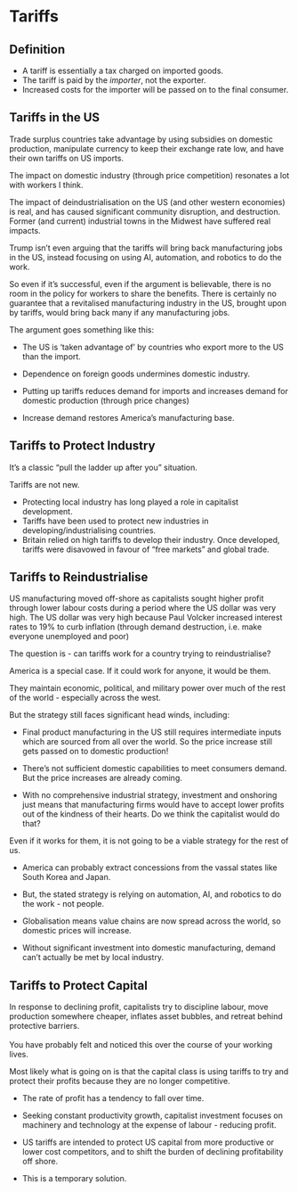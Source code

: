# Tariffs {.center background-image="img/trump.webp" background-color="black"}

## Definition

-   A tariff is essentially a tax charged on imported goods.
-   The tariff is paid by the *importer*, not the exporter.
-   Increased costs for the importer will be passed on to the final consumer.

## Tariffs in the US

::: notes
Trade surplus countries take advantage by using subsidies on domestic production, manipulate currency to keep their exchange rate low, and have their own tariffs on US imports.

The impact on domestic industry (through price competition) resonates a lot with workers I think.

The impact of deindustrialisation on the US (and other western economies) is real, and has caused significant community disruption, and destruction. Former (and current) industrial towns in the Midwest have suffered real impacts.

Trump isn't even arguing that the tariffs will bring back manufacturing jobs in the US, instead focusing on using AI, automation, and robotics to do the work.

So even if it's successful, even if the argument is believable, there is no room in the policy for workers to share the benefits. There is certainly no guarantee that a revitalised manufacturing industry in the US, brought upon by tariffs, would bring back many if any manufacturing jobs.
:::

The argument goes something like this:

::: incremental
-   The US is 'taken advantage of' by countries who export more to the US than the import.

-   Dependence on foreign goods undermines domestic industry.

-   Putting up tariffs reduces demand for imports and increases demand for domestic production (through price changes)

-   Increase demand restores America's manufacturing base.
:::

## Tariffs to Protect Industry

::: notes
It's a classic "pull the ladder up after you" situation.
:::

::: incremental
Tariffs are not new.

-   Protecting local industry has long played a role in capitalist development.
-   Tariffs have been used to protect new industries in developing/industrialising countries.
-   Britain relied on high tariffs to develop their industry. Once developed, tariffs were disavowed in favour of "free markets" and global trade.
:::

## Tariffs to Reindustrialise

::: notes
US manufacturing moved off-shore as capitalists sought higher profit through lower labour costs during a period where the US dollar was very high. The US dollar was very high because Paul Volcker increased interest rates to 19% to curb inflation (through demand destruction, i.e. make everyone unemployed and poor)

The question is - can tariffs work for a country trying to reindustrialise?

America is a special case. If it could work for anyone, it would be them.

They maintain economic, political, and military power over much of the rest of the world - especially across the west.

But the strategy still faces significant head winds, including:

-   Final product manufacturing in the US still requires intermediate inputs which are sourced from all over the world. So the price increase still gets passed on to domestic production!

-   There's not sufficient domestic capabilities to meet consumers demand. But the price increases are already coming.

-   With no comprehensive industrial strategy, investment and onshoring just means that manufacturing firms would have to accept lower profits out of the kindness of their hearts. Do we think the capitalist would do that?

Even if it works for them, it is not going to be a viable strategy for the rest of us.
:::

-   America can probably extract concessions from the vassal states like South Korea and Japan.

-   But, the stated strategy is relying on automation, AI, and robotics to do the work - not people.

-   Globalisation means value chains are now spread across the world, so domestic prices will increase.

-   Without significant investment into domestic manufacturing, demand can't actually be met by local industry.

## Tariffs to Protect Capital

::: notes
In response to declining profit, capitalists try to discipline labour, move production somewhere cheaper, inflates asset bubbles, and retreat behind protective barriers.\
\
You have probably felt and noticed this over the course of your working lives.

Most likely what is going on is that the capital class is using tariffs to try and protect their profits because they are no longer competitive.
:::

-   The rate of profit has a tendency to fall over time.

-   Seeking constant productivity growth, capitalist investment focuses on machinery and technology at the expense of labour - reducing profit.

-   US tariffs are intended to protect US capital from more productive or lower cost competitors, and to shift the burden of declining profitability off shore.

-   This is a temporary solution.